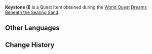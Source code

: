 {{Item Infobox
|id           = 120067
|image        = Item Keystone.png
|type         = Quest Items
|description  = A stone slate with some kind of power remaining within it. It can be used to open nearby paths. Well, one might suppose that this is some ancient key, right?
|source1      = 
|source2      = 
|source3      = 
|source4      = 
|source5      = 
}}
'''Keystone (I)''' is a Quest Item obtained during the [[World Quest]] [[Dreams Beneath the Searing Sand]].
<!--
==Location==
<gallery hideaddbutton="true" captionalign="center">

</gallery>
-->
==Other Languages==
{{Other Languages
|default_hidden = 1
|en      = Keystone (I)
|zhs     = 锁钥之石·其一
|zhs_rm  = Suǒyào zhī Shí - Qí Yī
|zht     = 鎖鑰之石·其一
|zht_rm  = Suǒyào zhī Shí - Qí Yī
|ja      = 鍵の石板·其の一
|ja_rm   = Kagi no Sekiban - Sono Ichi
|ko      = 열쇠의 돌·첫 번째
|ko_rm   = Yeolsoe-ui Dol - Cheot Beonjjae
|es      = Llave de piedra (I)
|fr      = Pierre-clé I
|ru      = Замковый камень I
|th      = หินแห่งกุญแจ - 1
|th_rm   = 
|vi      = Đá Chìa Khóa I
|de      = Schlüsselstein I
|id      = Kunci Batu (I)
|pt      = Chave de Pedra I
|tr      = Kilit Taşı (I)
|it      = Chiave di volta (I)
}}

==Change History==
{{Change History|3.1}}